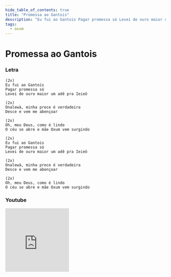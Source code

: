 ```yaml
---
hide_table_of_contents: true
title: "Promessa ao Gantois"
description: "Eu fui ao Gantois Pagar promessa só Levei de ouro maior um adê pra Ieieô Onalewà, minha prece é verdadeira Desce e vem me abençoar Oh, meu Deus, como é lindo O céu se abre e mãe Oxum vem surgindo Eu fui ao Gantois Pagar promessa só Levei de ouro maior um adê pra Ieieô Onalewà, minha prece é verdadeira Desce e vem me abençoar Oh, meu Deus, como é lindo O céu se abre e mãe Oxum vem surgindo"
tags:
  - oxum
---
```


# Promessa ao Gantois

### Letra

```text
(2x)
Eu fui ao Gantois
Pagar promessa só
Levei de ouro maior um adê pra Ieieô

(2x)
Onalewà, minha prece é verdadeira
Desce e vem me abençoar

(2x)
Oh, meu Deus, como é lindo
O céu se abre e mãe Oxum vem surgindo

(2x)
Eu fui ao Gantois
Pagar promessa só
Levei de ouro maior um adê pra Ieieô

(2x)
Onalewà, minha prece é verdadeira
Desce e vem me abençoar

(2x)
Oh, meu Deus, como é lindo
O céu se abre e mãe Oxum vem surgindo
```

### Youtube

<iframe
  width="200"
  height="200"
  src="https://www.youtube.com/embed/ptPN-F12od4"
  title="YouTube video player"
  frameborder="0"
  allow="accelerometer; autoplay; clipboard-write; encrypted-media; gyroscope; picture-in-picture; web-share"
  referrerpolicy="strict-origin-when-cross-origin"
  allowfullscreen
></iframe>